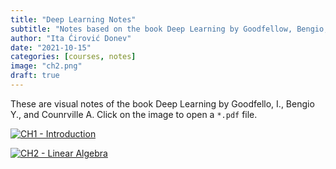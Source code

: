 ```yaml
---
title: "Deep Learning Notes"
subtitle: "Notes based on the book Deep Learning by Goodfellow, Bengio, and Courville."
author: "Ita Ćirović Donev"
date: "2021-10-15"
categories: [courses, notes]
image: "ch2.png"
draft: true
---
```


These are visual notes of the book Deep Learning by Goodfello, I., Bengio Y., and Counrville A. Click on the image to open a `*.pdf` file.

::: {layout-ncol=3, layout="[5, -1, 5]"}
[![CH1 - Introduction](ch1.png)](ch1-Introduction.pdf)

[![CH2 - Linear Algebra](ch2.png)](ch2-Linear Algebra.pdf)
:::

